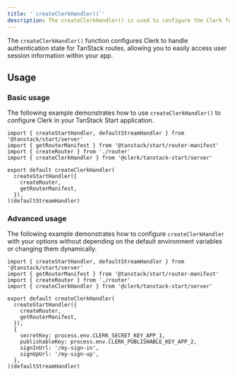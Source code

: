 ```yaml
---
title: '`createClerkHandler()`'
description: The createClerkHandler() is used to configure the Clerk for your TanStack Start application.
---
```


The `createClerkHandler()` function configures Clerk to handle authentication state for TanStack routes, allowing you to easily access user session information within your app.

## Usage

### Basic usage

The following example demonstrates how to use `createClerkHandler()` to configure Clerk in your TanStack Start application.

```tsx {{ filename: 'app/ssr.tsx' }}
import { createStartHandler, defaultStreamHandler } from '@tanstack/start/server'
import { getRouterManifest } from '@tanstack/start/router-manifest'
import { createRouter } from './router'
import { createClerkHandler } from '@clerk/tanstack-start/server'

export default createClerkHandler(
  createStartHandler({
    createRouter,
    getRouterManifest,
  }),
)(defaultStreamHandler)
```

### Advanced usage

The following example demonstrates how to configure `createClerkHandler` with your options without depending on the default environment variables or changing them dynamically.

```tsx {{ filename: 'app/ssr.tsx' }}
import { createStartHandler, defaultStreamHandler } from '@tanstack/start/server'
import { getRouterManifest } from '@tanstack/start/router-manifest'
import { createRouter } from './router'
import { createClerkHandler } from '@clerk/tanstack-start/server'

export default createClerkHandler(
  createStartHandler({
    createRouter,
    getRouterManifest,
  }),
  {
    secretKey: process.env.CLERK_SECRET_KEY_APP_1,
    publishableKey: process.env.CLERK_PUBLISHABLE_KEY_APP_2,
    signInUrl: '/my-sign-in',
    signUpUrl: '/my-sign-up',
  },
)(defaultStreamHandler)
```
